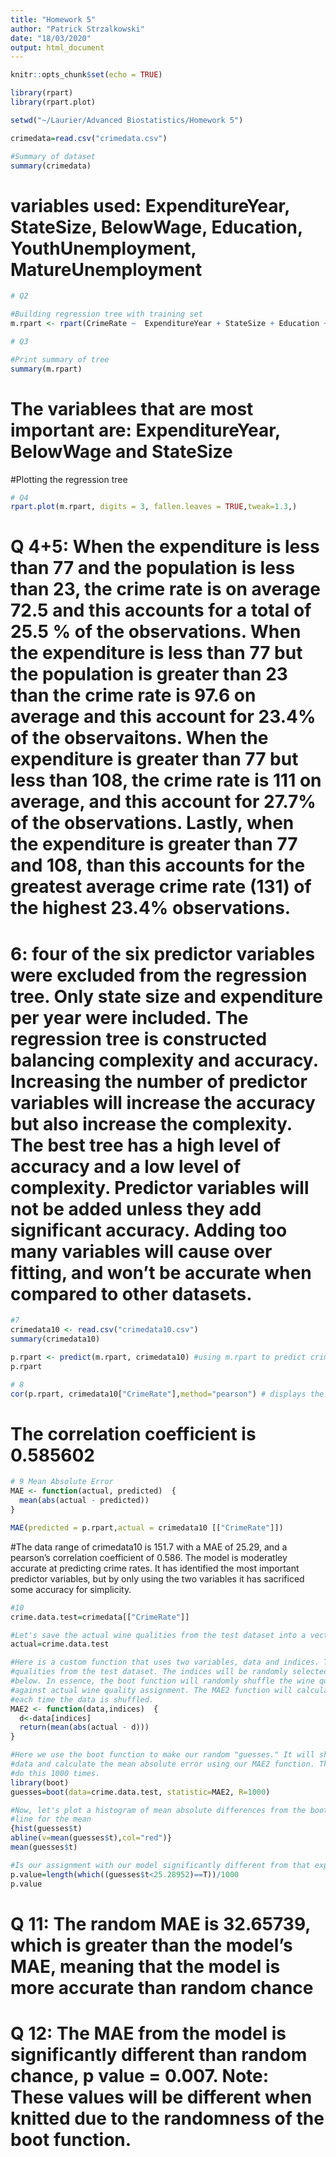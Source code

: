 ---
title: "Homework 5"
author: "Patrick Strzalkowski"
date: "18/03/2020"
output: html_document
---

```{r setup, include=FALSE}
knitr::opts_chunk$set(echo = TRUE)
```

```{r}

library(rpart)
library(rpart.plot)

setwd("~/Laurier/Advanced Biostatistics/Homework 5")

crimedata=read.csv("crimedata.csv")
```

```{r}
#Summary of dataset
summary(crimedata)
```
# variables used: ExpenditureYear, StateSize, BelowWage, Education, YouthUnemployment, MatureUnemployment

```{r}
# Q2

#Building regression tree with training set
m.rpart <- rpart(CrimeRate ~  ExpenditureYear + StateSize + Education + BelowWage + YouthUnemployment + MatureUnemployment, data = crimedata) 

# Q3

#Print summary of tree
summary(m.rpart)
```
# The variablees that are most important are: ExpenditureYear, BelowWage and StateSize

#Plotting the regression tree
```{r}
# Q4
rpart.plot(m.rpart, digits = 3, fallen.leaves = TRUE,tweak=1.3,)
```
# Q 4+5: When the expenditure is less than 77 and the population is less than 23, the crime rate is on average 72.5 and this accounts for a total of 25.5 % of the observations. When the expenditure is less than 77 but the population is greater than 23 than the crime rate is 97.6 on average and this account for 23.4% of the observaitons. When the expenditure is greater than 77 but less than 108, the crime rate is 111 on average, and this account for 27.7% of the observations. Lastly, when the expenditure is greater than 77 and 108, than this accounts for the greatest average crime rate (131) of the highest 23.4% observations.

# 6: four of the six predictor variables were excluded from the regression tree. Only state size and expenditure per year were included. The regression tree is constructed balancing complexity and accuracy. Increasing the number of predictor variables will increase the accuracy but also increase the complexity. The best tree has a high level of accuracy and a low level of complexity. Predictor variables will not be added unless they add significant accuracy. Adding too many variables will cause over fitting, and won't be accurate when compared to other datasets.

```{r}
#7
crimedata10 <- read.csv("crimedata10.csv")
summary(crimedata10)
```

```{r}
p.rpart <- predict(m.rpart, crimedata10) #using m.rpart to predict crime in crimedata10
p.rpart

# 8
cor(p.rpart, crimedata10["CrimeRate"],method="pearson") # displays the correlation of the prediction
```
# The correlation coefficient is 0.585602

```{r}
# 9 Mean Absolute Error
MAE <- function(actual, predicted)  {
  mean(abs(actual - predicted))
}

MAE(predicted = p.rpart,actual = crimedata10 [["CrimeRate"]])
```
#The data range of crimedata10 is 151.7 with a MAE of 25.29, and a pearson's correlation coefficient of 0.586. The model is moderatley accurate at predicting crime rates. It has identified the most important predictor variables, but by only using the two variables it has sacrificed some accuracy for simplicity.
```{r}
#10
crime.data.test=crimedata[["CrimeRate"]]

#Let's save the actual wine qualities from the test dataset into a vector called actual
actual=crime.data.test

#Here is a custom function that uses two variables, data and indices. The data will be the wine
#qualities from the test dataset. The indices will be randomly selected when using the boot function
#below. In essence, the boot function will randomly shuffle the wine quality data and then test 
#against actual wine quality assignment. The MAE2 function will calculate the mean absolute error
#each time the data is shuffled.
MAE2 <- function(data,indices)  {
  d<-data[indices]
  return(mean(abs(actual - d)))
}

#Here we use the boot function to make our random "guesses." It will shuffle the wine quality 
#data and calculate the mean absolute error using our MAE2 function. The R=1000 means it will
#do this 1000 times. 
library(boot)
guesses=boot(data=crime.data.test, statistic=MAE2, R=1000)

#Now, let's plot a histogram of mean absolute differences from the bootstrap and add a red
#line for the mean
{hist(guesses$t)
abline(v=mean(guesses$t),col="red")}
mean(guesses$t)

#Is our assignment with our model significantly different from that expected by chance?
p.value=length(which((guesses$t<25.28952)==T))/1000
p.value
```
# Q 11: The random MAE is 32.65739, which is greater than the model's MAE, meaning that the model is more accurate than random chance
# Q 12: The MAE from the model is significantly different than random chance, p value = 0.007. Note: These values will be different when knitted due to the randomness of the boot function.